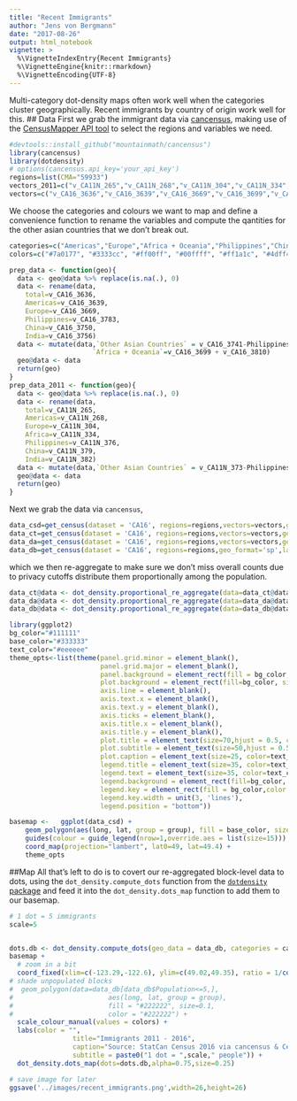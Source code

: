 ```yaml
---
title: "Recent Immigrants"
author: "Jens von Bergmann"
date: "2017-08-26"
output: html_notebook
vignette: >
  %\VignetteIndexEntry{Recent Immigrants}
  %\VignetteEngine{knitr::rmarkdown}
  %\VignetteEncoding{UTF-8}
---
```


Multi-category dot-density maps often work well when the categories cluster geographically. Recent immigrants by
country of origin work well for this.
## Data
First we grab the immigrant data via [cancensus](https://github.com/mountainMath/cancensus), making use of the [CensusMapper API tool](https://censusmapper.ca/api/CA11) to select the regions and variables we need.
```r
#devtools::install_github("mountainmath/cancensus")
library(cancensus)
library(dotdensity)
# options(cancensus.api_key='your_api_key')
regions=list(CMA="59933")
vectors_2011=c("v_CA11N_265","v_CA11N_268","v_CA11N_304","v_CA11N_334","v_CA11N_373","v_CA11N_376","v_CA11N_379","v_CA11N_382")
vectors=c("v_CA16_3636","v_CA16_3639","v_CA16_3669","v_CA16_3699","v_CA16_3741","v_CA16_3810","v_CA16_3750","v_CA16_3756","v_CA16_3783")
```

We choose the categories and colours we want to map and define a convenience function to rename the variables and compute the qantities for the other asian countries that we don't break out.
```r
categories=c("Americas","Europe","Africa + Oceania","Philippines","China","India","Other Asian Countries")
colors=c("#7a0177", "#3333cc", "#ff00ff", "#00ffff", "#ff1a1c", "#4dff4a", "#ffff33")

prep_data <- function(geo){
  data <- geo@data %>% replace(is.na(.), 0)
  data <- rename(data,
    total=v_CA16_3636,
    Americas=v_CA16_3639,                                  
    Europe=v_CA16_3669,
    Philippines=v_CA16_3783,
    China=v_CA16_3750,
    India=v_CA16_3756)
  data <- mutate(data,`Other Asian Countries` = v_CA16_3741-Philippines-China-India,
                     `Africa + Oceania`=v_CA16_3699 + v_CA16_3810)
  geo@data <- data
  return(geo)
}
prep_data_2011 <- function(geo){
  data <- geo@data %>% replace(is.na(.), 0)
  data <- rename(data,
    total=v_CA11N_265,
    Americas=v_CA11N_268,                                  
    Europe=v_CA11N_304,
    Africa=v_CA11N_334,
    Philippines=v_CA11N_376,
    China=v_CA11N_379,
    India=v_CA11N_382)
  data <- mutate(data,`Other Asian Countries` = v_CA11N_373-Philippines-China-India)
  geo@data <- data
  return(geo)
}
```


Next we grab the data via `cancensus`,
```r
data_csd=get_census(dataset = 'CA16', regions=regions,vectors=vectors,geo_format='sp',labels='short',level='CSD') %>% prep_data
data_ct=get_census(dataset = 'CA16', regions=regions,vectors=vectors,geo_format='sp',labels='short',level='CT') %>% prep_data
data_da=get_census(dataset = 'CA16', regions=regions,vectors=vectors,geo_format='sp',labels='short',level='DA') %>% prep_data
data_db=get_census(dataset = 'CA16', regions=regions,geo_format='sp',labels='short',level='DB')
```

which we then re-aggregate to make sure we don't miss overall counts due to privacy cutoffs distribute them
proportionally among the population.
```r
data_ct@data <- dot_density.proportional_re_aggregate(data=data_ct@data,parent_data=data_csd@data,geo_match=setNames("GeoUID","CSD_UID"),categories=categories,base="Population")
data_da@data <- dot_density.proportional_re_aggregate(data=data_da@data,parent_data=data_ct@data,geo_match=setNames("GeoUID","CT_UID"),categories=categories,base="Population")
data_db@data <- dot_density.proportional_re_aggregate(data=data_db@data,parent_data=data_da@data,geo_match=setNames("GeoUID","DA_UID"),categories=categories,base="Population")
```


```r
library(ggplot2)
bg_color="#111111"
base_color="#333333"
text_color="#eeeeee"
theme_opts<-list(theme(panel.grid.minor = element_blank(),
                       panel.grid.major = element_blank(),
                       panel.background = element_rect(fill = bg_color, colour = NA),
                       plot.background = element_rect(fill=bg_color, size=1,linetype="solid",color=text_color),
                       axis.line = element_blank(),
                       axis.text.x = element_blank(),
                       axis.text.y = element_blank(),
                       axis.ticks = element_blank(),
                       axis.title.x = element_blank(),
                       axis.title.y = element_blank(),
                       plot.title = element_text(size=70,hjust = 0.5, color=text_color),
                       plot.subtitle = element_text(size=50,hjust = 0.5, color=text_color),
                       plot.caption = element_text(size=25, color=text_color),
                       legend.title = element_text(size=35, color=text_color),
                       legend.text = element_text(size=35, color=text_color),
                       legend.background = element_rect(fill=bg_color, size=1,linetype="solid",color=bg_color),
                       legend.key = element_rect(fill = bg_color,color = bg_color),
                       legend.key.width = unit(3, 'lines'),
                       legend.position = "bottom"))

basemap <-   ggplot(data_csd) +
    geom_polygon(aes(long, lat, group = group), fill = base_color, size=0.1, color = 'grey') +
    guides(colour = guide_legend(nrow=1,override.aes = list(size=15))) +
    coord_map(projection="lambert", lat0=49, lat=49.4) +
    theme_opts

```


##Map
All that's left to do is to covert our re-aggregated block-level data to dots, using the `dot_density.compute_dots`
function from the [`dotdensity` package]() and feed it into the `dot_density.dots_map` function to add them to
our basemap.
```r
# 1 dot = 5 immigrants
scale=5


dots.db <- dot_density.compute_dots(geo_data = data_db, categories = categories, scale=scale)
basemap +
  # zoom in a bit
  coord_fixed(xlim=c(-123.29,-122.6), ylim=c(49.02,49.35), ratio = 1/cos(49.2/180*pi)) +
# shade unpopulated blocks
#  geom_polygon(data=data_db[data_db$Population<=5,], 
#                        aes(long, lat, group = group), 
#                        fill = "#222222", size=0.1, 
#                        color = "#222222") +
  scale_colour_manual(values = colors) +
  labs(color = "",
                title="Immigrants 2011 - 2016",
                caption="Source: StatCan Census 2016 via cancensus & CensusMapper.ca",
                subtitle = paste0("1 dot = ",scale," people")) + 
  dot_density.dots_map(dots=dots.db,alpha=0.75,size=0.25)

# save image for later
ggsave('../images/recent_immigrants.png',width=26,height=26)
```

